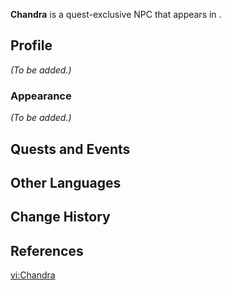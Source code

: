 {{Meta
<!-- Remove this template after adding the missing info -->
|missing_NPC_profile  = yes
}}
{{Character Infobox
|type             = Quest NPC
|image            = NPC Chandra.png
|realname         = <!-- Optional, if different from in-game name -->
|deceased         = <!-- Past (for deceased prior to events of the game) or free response -->
|region           = Sumeru
|location         = Sumeru
|affiliation      = Vahumana
|title            = 

|ancestry         = <!-- Clan/family -->
|father           = 
|mother           = 
|spouse           = 
|sibling          = 
|child            = 
|relative         = 

|voiceEN          = [https://linktr.ee/marcodmeatball Marco "Meatball" Domenico]<ref name="MarcoMeatball">Twitter: [https://twitter.com/Marcodmeatball/status/1616047178190934016 EN VA Self Announcement] ([https://web.archive.org/web/20230204015842/https://twitter.com/Marcodmeatball/status/1616047178190934016 Archived])</ref>
|voiceCN          = 
|voiceJP          = [http://amuleto.jp/talents/nonoiaki.html Nonoi Aki ({{ja|野々井 爽}})]<ref>Twitter: [https://twitter.com/NoNoiAki/status/1615603990028488705 JP VA Self Announcement]</ref>
|dialoguereward   = 
}}
'''Chandra''' is a quest-exclusive NPC that appears in {{Quest|A Thorough Investigation}}.
<!--
==Location==
{{subst:#tag:gallery|
NPC Location {{subst:PAGENAME}}.png{{subst:!}}{{subst:PAGENAME}}'s location
NPC Location {{subst:PAGENAME}} Context.png{{subst:!}}Additional context
}}
-->
==Profile==
<!--Detailed story/lore information goes here.-->
''(To be added.)''

===Appearance===
<!--Keep appearance section short and concise. Limit to 2 paragraphs with 3-4 sentences each.-->
''(To be added.)''

==Quests and Events==
{{Quests and Events}}
<!--
==Idle Quotes==
{{Dialogue Start}}
: {{DIcon|Idle}} {{Tx}}
:: {{A|VO {{subst:PAGENAME}} 01.ogg}} "{{Tx}}"
{{Dialogue End}}

==Dialogue==
{{Dialogue Start}}
:'''{{subst:PAGENAME}}:'''
:{{DIcon}}
{{Dialogue End}}
<!--
==Event Dialogue==
===Event Name===
{{Dialogue Start}}
:'''{{subst:PAGENAME}}:'''
{{Dialogue End}}

==Trivia==
* 
-->
==Other Languages==
{{Other Languages
|default_hidden = 1
|en      = Chandra
|zhs     = 钱德拉
|zhs_rm  = Qiándélā
|zht     = 錢德拉
|zht_rm  = Qiándélā
|ja      = チャンドラ
|ja_rm   = Chandora
|ko      = 찬드라
|es      = Chandra
|fr      = Chandra
|ru      = Чандра
|th      = Chandra
|vi      = Chandra
|de      = Chandra
|id      = Chandra
|pt      = Chandra
|tr      = Chandra
|it      = Chandra
}}

==Change History==
{{Change History|3.4}}

==References==
{{Reflist}}

[[vi:Chandra]]